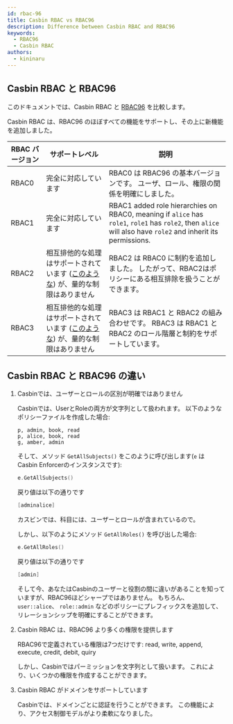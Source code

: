 ```yaml
---
id: rbac-96
title: Casbin RBAC vs RBAC96
description: Difference between Casbin RBAC and RBAC96
keywords:
  - RBAC96
  - Casbin RBAC
authors:
  - kininaru
---
```




## Casbin RBAC と RBAC96

このドキュメントでは、Casbin RBAC と [RBAC96](https://profsandhu.com/cs6393_s12/lecture-rbac96.pdf) を比較します。

Casbin RBAC は、RBAC96 のほぼすべての機能をサポートし、その上に新機能を追加しました。

| RBAC バージョン | サポートレベル                                                                            | 説明                                                                                                                                                           |
| ---------- | ---------------------------------------------------------------------------------- | ------------------------------------------------------------------------------------------------------------------------------------------------------------ |
| RBAC0      | 完全に対応しています                                                                         | RBAC0 は RBAC96 の基本バージョンです。 ユーザ、ロール、権限の関係を明確にしました。                                                                                                            |
| RBAC1      | 完全に対応しています                                                                         | RBAC1 added role hierarchies on RBAC0, meaning if `alice` has `role1`, `role1` has `role2`, then `alice` will also have `role2` and inherit its permissions. |
| RBAC2      | 相互排他的な処理はサポートされています ([このような](/docs/syntax-for-models#policy-effect)) が、量的な制限はありません | RBAC2 は RBAC0 に制約を追加しました。 したがって、RBAC2はポリシーにある相互排除を扱うことができます。                                                                                                 |
| RBAC3      | 相互排他的な処理はサポートされています ([このような](/docs/syntax-for-models#policy-effect)) が、量的な制限はありません | RBAC3 は RBAC1 と RBAC2 の組み合わせです。 RBAC3 は RBAC1 と RBAC2 のロール階層と制約をサポートしています。                                                                                   |
## Casbin RBAC と RBAC96 の違い

1. Casbinでは、ユーザーとロールの区別が明確ではありません

   Casbinでは、UserとRoleの両方が文字列として扱われます。 以下のようなポリシーファイルを作成した場合:

   ```
   p, admin, book, read
   p, alice, book, read
   g, amber, admin
   ```

   そして、メソッド `GetAllSubjects()` をこのように呼び出します(`e` は Casbin Enforcerのインスタンスです):

   ```go
   e.GetAllSubjects()
   ```

   戻り値は以下の通りです

   ``` go
   [adminalice]
   ```

   カスビンでは、科目には、ユーザーとロールが含まれているので。

   しかし、以下のようにメソッド `GetAllRoles()` を呼び出した場合:

   ``` go
   e.GetAllRoles()
   ```

   戻り値は以下の通りです

   ```go
   [admin]
   ```

   そして今、あなたはCasbinのユーザーと役割の間に違いがあることを知っていますが、RBAC96ほどシャープではありません。 もちろん、 `user::alice`、 `role::admin` などのポリシーにプレフィックスを追加して、リレーションシップを明確にすることができます。

2. Casbin RBAC は、RBAC96 より多くの権限を提供します

   RBAC96で定義されている権限は7つだけです: read, write, append, execute, credit, debit, quiry

   しかし、Casbinではパーミッションを文字列として扱います。 これにより、いくつかの権限を作成することができます。

3. Casbin RBAC がドメインをサポートしています

   Casbinでは、ドメインごとに認証を行うことができます。 この機能により、アクセス制御モデルがより柔軟になりました。